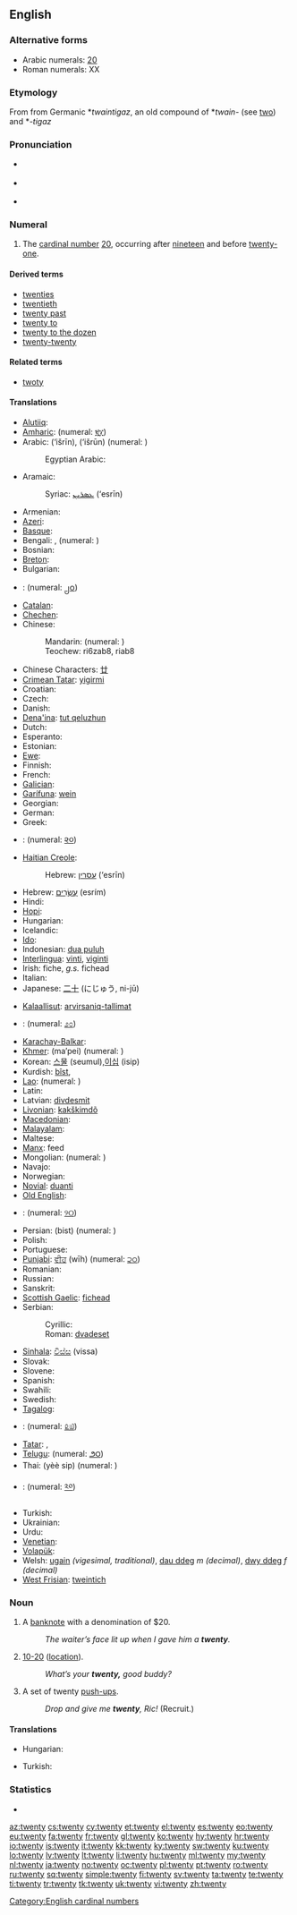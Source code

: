 ==English==

===Alternative forms===
{{cardinalbox|en|19|20|21|nineteen|twenty-one|ord=twentieth}}
* Arabic numerals: [[20]] {{qualifier|see for numerical forms in other scripts}}
* Roman numerals: XX
<!-- Please add other numerical forms to the page for 20 instead of here. -->

===Etymology===
From {{etyl|ang|en}} {{term|twentig|twentiġ|lang=ang|sc=Latinx}} from Germanic *''twaintigaz'', an old compound of *''twain-'' (see [[two]]) and *''-tigaz''

===Pronunciation===
* {{a|UK|US}} {{IPA|/ˈtwɛn.ti/}}
: {{audio|en-uk-twenty.ogg|Audio (UK)}}
* {{a|US}} {{IPA|/ˈtwɛɾ̃i/|/ˈtwʌɾ̃i/}}
: {{audio|en-us-twenty.ogg|Audio (US)}}
* {{rhymes|ɛnti}}

===Numeral===
{{infl|en|numeral}}

# The [[cardinal number]] [[20]], occurring after [[nineteen]] and before [[twenty-one]].

====Derived terms====
* [[twenties]]
* [[twentieth]]
* [[twenty past]]
* [[twenty to]]
* [[twenty to the dozen]]
* [[twenty-twenty]]

====Related terms====
* [[twoty]]

====Translations====
{{trans-top|cardinal number}}
* [[Alutiiq]]: {{tø|ems|suinaq}}
* [[Amharic]]: {{t|am|ሐያ|tr=häya|sc=Ethi|xs=Amharic}} (numeral: [[፪፲]])
* Arabic: {{Arab|[[عشرين]]}} (‘išrīn), {{Arab|[[عشرون]]}} (‘išrūn) (numeral: {{Arab|[[٢٠]]}})
*: Egyptian Arabic: {{tø|arz|عشرين|tr=ʕeʃrīn|sc=Arab|xs=Egyptian Arabic}}
* Aramaic:
*: Syriac: [[ܥܣܪܝܢ]] (‘esrīn) {{c}}
* Armenian: {{t+|hy|քսան|tr=k'san}}
* [[Azeri]]: {{t|az|iyirmi|xs=Azeri}}
* [[Basque]]: {{t+|eu|hogei|xs=Basque}}
* Bengali: {{t|bn|কুড়ি|sc=Beng}}, {{t|bn|বিশ|sc=Beng}} (numeral: {{Beng|[[২০]]}})
* Bosnian: {{t-|bs|dvadeset}}
* [[Breton]]: {{t|br|ugent|xs=Breton}}
* Bulgarian: {{t-|bg|двадесет|tr=dvadeset}}
* {{trreq|my}}: (numeral: [[၂၀]])
* [[Catalan]]: {{t+|ca|vint}}
* [[Chechen]]: {{tø|ce|ткъа|tr=tqha}}
* Chinese:
*: Mandarin: {{t-|cmn|二十|tr=èrshí|sc=Hani}} (numeral: {{t|cmn|貳拾|sc=Hani}})
*: Teochew: ri6zab8, riab8
* Chinese Characters: [[廿]]
* [[Crimean Tatar]]: [[yigirmi]]
* Croatian: {{t+|hr|dvadeset|alt=dvádeset}}
* Czech: {{t-|cs|dvacet}}
* Danish: {{t+|da|tyve}}
* [[Dena'ina]]: [[tut qeluzhun]]
* Dutch: {{t+|nl|twintig|f}}
* Esperanto: {{t+|eo|dudek|xs=Esperanto}}
* Estonian: {{t-|et|kakskümmend}}
* [[Ewe]]: {{tø|ee|blaeve|n|xs=Ewe}}
* Finnish: {{t+|fi|kaksikymmentä}}
* French: {{t+|fr|vingt|m}}
* [[Galician]]: {{t+|gl|vinte|xs=Galician}}
* [[Garífuna]]: [[wein]]
* Georgian: {{t-|ka|ოცი|tr=oc'i|sc=Geor|xs=Georgian}}
* German: {{t+|de|zwanzig|f}}
* Greek: {{t+|el|είκοσι|tr=eíkosi}}
* {{trreq|gu}}: (numeral: [[૨૦]])
* [[Haitian Creole]]: {{tø|ht|ven}}
*: Hebrew: [[עסרין]] (‘esrīn) {{c}}
* Hebrew: [[עשרים|עֶשְׂרִים]] (esrím) {{m|f}}
* Hindi: {{t+|hi|बीस|tr=bīs|xs=Hindi}}
* [[Hopi]]: {{tø|hop|sunat}}
* Hungarian: {{t+|hu|húsz}}
* Icelandic: {{t+|is|tuttugu}}
* [[Ido]]: {{t+|io|duadek|xs=Ido}}
* Indonesian: [[dua puluh]]
* [[Interlingua]]: [[vinti]], [[viginti]]
* Irish: fiche, ''g.s.'' fichead
* Italian: {{t+|it|venti|m}}
* Japanese: [[二十]] (にじゅう, ni-jū)
{{trans-mid}}
* [[Kalaallisut]]: [[arvirsaniq-tallimat]]
* {{trreq|kn}}: (numeral: [[೨೦]])
* [[Karachay-Balkar]]: {{tø|krc|джыйырма|tr=jıyırma|sc=Cyrl}}
* [[Khmer]]: {{Khmr|[[ម្ភៃ]]}} (ma’pei) (numeral: {{Khmr|[[២០]]}})
* Korean: [[스물]] (seumul),[[이십]] (isip)
* Kurdish: [[bîst]], {{ku-Arab|[[بیست]]}}
* [[Lao]]: {{t-|lo|ຊາວ|tr=saaw|sc=Laoo|xs=Lao}} (numeral: {{Laoo|[[໒໐]]}})
* Latin: {{t-|la|viginti}}
* Latvian: [[divdesmit]]
* [[Livonian]]: [[kakškimdõ]]
* [[Macedonian]]: {{t|mk|дваесет|tr=dváeset}}
* [[Malayalam]]: {{t|ml|ഇരുപത്|sc=Mlym|xs=Malayalam}}
* Maltese: {{t|mt|għoxrin|xs=Maltese}}
* [[Manx]]: feed
* Mongolian: {{t|mn|хорь|tr=hor'|sc=Cyrl|xs=Mongolian}} (numeral: {{Mong|[[᠒᠐]]}})
* Navajo: {{tø|nv|naadiin|xs=Navajo}}
* Norwegian: {{t+|no|tjue}}
* [[Novial]]: [[duanti]]
* [[Old English]]: {{t-|ang|twentig|xs=Old English}}
* {{trreq|or}}: (numeral: [[୨୦]])
* Persian: {{fa-Arab|[[بيست]]}} (bist) (numeral: {{fa-Arab|[[۲۰]]}})
* Polish: {{t+|pl|dwadzieścia}}
* Portuguese: {{t+|pt|vinte}}
* [[Punjabi]]: [[ਵੀਹ]] (wīh) (numeral: [[੨੦]])
* Romanian: {{t+|ro|douăzeci}}
* Russian: {{t+|ru|двадцать|tr=dvádtsat’}}
* Sanskrit: {{t-|sa|विंशति|tr=vimśatí|xs=Sanskrit}}
* [[Scottish Gaelic]]: [[fichead]]
* Serbian:
*: Cyrillic: {{t-|sr|двадесет|sc=Cyrl}}
*: Roman: [[dvadeset]]
* [[Sinhala]]: [[විස්ස]] (vissa)
* Slovak: {{t|sk|dvajset}}
* Slovene: {{t|sl|dvajset}}
* Spanish: {{t+|es|veinte}}
* Swahili: {{t|sw|ishirini|xs=Swahili}}
* Swedish: {{t+|sv|tjugo}}
* [[Tagalog]]: {{t|tl|dalawampu|xs=Tagalog}}
* {{trreq|ta}}: (numeral: [[௨௰]])
* [[Tatar]]: {{t+|tt|егерме|sc=Cyrl|xs=Tatar}}, {{t-|tt|yegerme|xs=Tatar}}
* [[Telugu]]: {{t|te|ఇరవై}} (numeral: [[౨౦]])
* Thai: {{Thai|[[ยี่สิบ]]}} (yèè sip) (numeral: {{Thai|[[๒๐]]}})
* {{trreq|bo}}: (numeral: [[༢༠]])
* Turkish: {{t+|tr|yirmi}}
* Ukrainian: {{t|uk|двадцять|tr=dvádcjat'|xs=Ukrainian}}
* Urdu: {{t-|ur|بیس|tr=bees|xs=Urdu}}
* [[Venetian]]: {{tø|vec|vinti}}
* [[Volapük]]: {{t|vo|teldeg}}
* Welsh: [[ugain]] ''(vigesimal, traditional)'', [[dau ddeg]] ''m (decimal)'', [[dwy ddeg]] ''f (decimal)''
* [[West Frisian]]: [[tweintich]]
{{trans-bottom}}

===Noun===
{{en-noun|twenties}}

# {{colloquial}} A [[banknote]] with a denomination of $20.
#: ''The waiter’s face lit up when I gave him a '''twenty'''.''
# {{context|CB|_|slang}} [[10-20]] ([[location]]).
#: ''What’s your '''twenty,''' good buddy?''
# {{military}} A set of twenty [[push-up]]s.
#: ''Drop and give me '''twenty''', Ric!'' (Recruit.)

====Translations====
{{trans-top|a banknote with a denomination of $20}}
* Hungarian: {{t|hu|húszas}}
{{trans-mid}}
* Turkish: {{t|tr|yirmilik}}
{{trans-bottom}}

{{trans-top|CB slang - location}}
{{trans-mid}}
{{trans-bottom}}

===Statistics===
* {{rank|appear|thoughts|former|662|twenty|lips|donations|George}}

[[Category:English cardinal numbers]]

[[az:twenty]]
[[cs:twenty]]
[[cy:twenty]]
[[et:twenty]]
[[el:twenty]]
[[es:twenty]]
[[eo:twenty]]
[[eu:twenty]]
[[fa:twenty]]
[[fr:twenty]]
[[gl:twenty]]
[[ko:twenty]]
[[hy:twenty]]
[[hr:twenty]]
[[io:twenty]]
[[is:twenty]]
[[it:twenty]]
[[kk:twenty]]
[[ky:twenty]]
[[sw:twenty]]
[[ku:twenty]]
[[lo:twenty]]
[[lv:twenty]]
[[lt:twenty]]
[[li:twenty]]
[[hu:twenty]]
[[ml:twenty]]
[[my:twenty]]
[[nl:twenty]]
[[ja:twenty]]
[[no:twenty]]
[[oc:twenty]]
[[pl:twenty]]
[[pt:twenty]]
[[ro:twenty]]
[[ru:twenty]]
[[sq:twenty]]
[[simple:twenty]]
[[fi:twenty]]
[[sv:twenty]]
[[ta:twenty]]
[[te:twenty]]
[[ti:twenty]]
[[tr:twenty]]
[[tk:twenty]]
[[uk:twenty]]
[[vi:twenty]]
[[zh:twenty]]